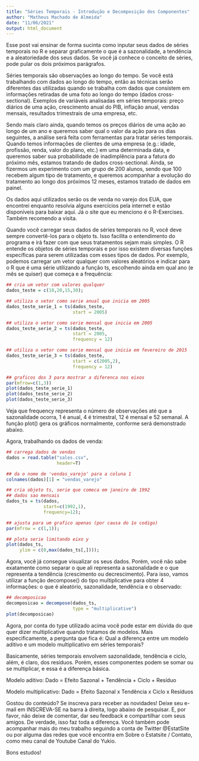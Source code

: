 ```yaml
---
title: "Séries Temporais - Introdução e Decomposição dos Componentes"
author: "Matheus Machado de Almeida"
date: "11/06/2021"
output: html_document
---
```


Esse post vai ensinar de forma sucinta como inputar seus dados de séries temporais no R e separar graficamente o que é a sazonalidade, a tendência e a aleatoriedade dos seus dados. Se você já conhece o conceito de séries, pode pular os dois próximos parágrafos.

Séries temporais são observações ao longo do tempo. Se você está trabalhando com dados ao longo do tempo, então as técnicas serão diferentes das utilizadas quando se trabalha com dados que consistem em informações retiradas de uma foto ao longo do tempo (dados cross-sectional). Exemplos de variáveis analisadas em séries temporais: preço diários de uma ação, crescimento anual do PIB, inflação anual, vendas mensais, resultados trimestrais de uma empresa, etc.

Sendo mais claro ainda, quando temos os preços diários de uma ação ao longo de um ano e queremos saber qual o valor da ação para os dias seguintes, a análise será feita com ferramentas para tratar séries temporais. Quando temos informações de clientes de uma empresa (e.g.: idade, profissão, renda, valor do plano, etc.) em uma determinada data, e queremos saber sua probabilidade de inadimplência para a fatura do próximo mês, estamos tratando de dados cross-sectional. Ainda, se fizermos um experimento com um grupo de 200 alunos, sendo que 100 recebem algum tipo de tratamento, e queremos acompanhar a evolução do tratamento ao longo dos próximos 12 meses, estamos tratado de dados em painel.

Os dados aqui utilizados serão os de venda no varejo dos EUA, que encontrei enquanto resolvia alguns exercícios pela internet e estão disponíveis para baixar aqui. Já o site que eu menciono é o R-Exercises. Também recomendo a visita.

Quando você carregar seus dados de séries temporais no R, você deve sempre convertê-los para o objeto ts. Isso facilita o entendimento do programa e irá fazer com que seus tratamentos sejam mais simples. O R entende os objetos de séries temporais e por isso existem diversas funções específicas para serem utilizadas com esses tipos de dados. Por exemplo, podemos carregar um vetor qualquer com valores aleatórios e indicar para o R que é uma série utilizando a função ts, escolhendo ainda em qual ano (e mês se quiser) que começa e a frequência:

```r
## cria um vetor com valores qualquer
dados_teste = c(10,20,15,30);
```

```r
## utiliza o vetor como serie anual que inicia em 2005
dados_teste_serie_1 = ts(dados_teste, 
                         start = 2005)
```

```r
## utiliza o vetor como serie mensal que inicia em 2005
dados_teste_serie_2 = ts(dados_teste, 
                         start = 2005, 
                         frequency = 12)
```

```r
## utiliza o vetor como serie mensal que inicia em fevereiro de 2015
dados_teste_serie_3 = ts(dados_teste, 
                         start = c(2005,2), 
                         frequency = 12)
```

```r
## graficos dos 3 para mostrar a diferenca nos eixos
par(mfrow=c(1,3))
plot(dados_teste_serie_1)
plot(dados_teste_serie_2)
plot(dados_teste_serie_3)
```

Veja que frequency representa o número de observações até que a sazonalidade ocorra, 1 é anual, 4 é trimestral, 12 é mensal e 52 semanal. A função plot() gera os gráficos normalmente, conforme será demonstrado abaixo.

Agora, trabalhando os dados de venda:

```r
## carrega dados de vendas
dados = read.table("sales.csv", 
                   header=T)
```

```r
## da o nome de 'vendas_varejo' para a coluna 1
colnames(dados)[1] = "vendas_varejo"
```

```r
## cria objeto ts, serie que comeca em janeiro de 1992
## dados sao mensais
dados_ts = ts(dados, 
              start=c(1992,1), 
              frequency=12);
```

```r
## ajusta para um grafico apenas (por causa do 1o codigo)
par(mfrow = c(1,1));
```

```r
## plota serie limitando eixo y
plot(dados_ts, 
     ylim = c(0,max(dados_ts[,])));
```

Agora, você já consegue visualizar os seus dados. Porém, você não sabe exatamente como separar o que ali representa a sazonalidade e o que representa a tendência (crescimento ou decrescimento). Para isso, vamos utilizar a função decompose() do tipo multiplicative para obter 4 informações: o que é aleatório, sazonalidade, tendência e o observado:

```r
## decomposicao
decomposicao = decompose(dados_ts, 
                         type = "multiplicative")
plot(decomposicao)
```

Agora, por conta do type utilizado acima você pode estar em dúvida do que quer dizer multiplicative quando tratamos de modelos. Mais especificamente, a pergunta que fica é: Qual a diferença entre um modelo aditivo e um modelo multiplicativo em séries temporais?

Basicamente, séries temporais envolvem sazonalidade, tendência e ciclo, além, é claro, dos resíduos. Porém, esses componentes podem se somar ou se multiplicar, e essa é a diferença básica.

Modelo aditivo: Dado = Efeito Sazonal + Tendência + Ciclo + Resíduo

Modelo multiplicativo: Dado = Efeito Sazonal x Tendência x Ciclo x Resíduos

Gostou do conteúdo? Se inscreva para receber as novidades! Deixe seu e-mail em INSCREVA-SE na barra à direita, logo abaixo de pesquisar. E, por favor, não deixe de comentar, dar seu feedback e compartilhar com seus amigos. De verdade, isso faz toda a diferença. Você também pode acompanhar mais do meu trabalho seguindo a conta de Twitter @EstatSite ou por alguma das redes que você encontra em Sobre o Estatsite / Contato, como meu canal de Youtube Canal do Yukio.

Bons estudos!
